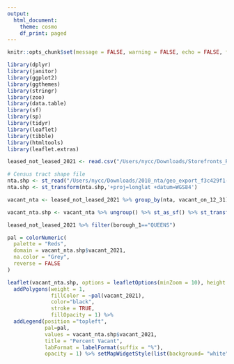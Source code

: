 ```yaml
---
output:
  html_document:
    theme: cosmo
    df_print: paged
---
```



```r
knitr::opts_chunk$set(message = FALSE, warning = FALSE, echo = FALSE, fig.align="left", fig.width=14, fig.height=8)
```


```r
library(dplyr)
library(janitor)
library(ggplot2)
library(ggthemes)
library(stringr)
library(zoo)
library(data.table)
library(sf)
library(sp)
library(tidyr)
library(leaflet)
library(tibble)
library(htmltools)
library(leaflet.extras)

leased_not_leased_2021 <- read.csv("/Users/nycc/Downloads/Storefronts_Reported_Vacant_or_Not__Filing_Year_2020_-_2021_.csv") %>% clean_names()

# Census tract shape file
nta.shp <- st_read("/Users/nycc/Downloads/2010_nta/geo_export_f3c429f1-cc95-49e4-a3a8-51efff65c68f.shp")
nta.shp <- st_transform(nta.shp,'+proj=longlat +datum=WGS84')

vacant_nta <- leased_not_leased_2021 %>% group_by(nta, vacant_on_12_31) %>% summarize(count=n()) %>% mutate(vacant_2021=round(count/sum(count)*100,2)) %>% filter(vacant_on_12_31=="YES", nta!="") %>% left_join(nta.shp, by=c("nta"="ntacode"))

vacant_nta.shp <- vacant_nta %>% ungroup() %>% st_as_sf() %>% st_transform('+proj=longlat +datum=WGS84')

leased_not_leased_2021 %>% filter(borough_1=="QUEENS")

```


```r
pal = colorNumeric(
  palette = "Reds",
  domain = vacant_nta.shp$vacant_2021, 
  na.color = "Grey", 
  reverse = FALSE
)

leaflet(vacant_nta.shp, options = leafletOptions(minZoom = 10), height = 700, width =  700) %>%
  addPolygons(weight = 1,
              fillColor = ~pal(vacant_2021),
              color="black",
              stroke = TRUE,
              fillOpacity = 1) %>% 
  addLegend(position ="topleft", 
            pal=pal,
            values = vacant_nta.shp$vacant_2021,
            title = "Percent Vacant",
            labFormat = labelFormat(suffix = "%"),
            opacity = 1) %>% setMapWidgetStyle(list(background= "white")) %>% setView(-73.95777, 40.74240, zoom = 11)
```


